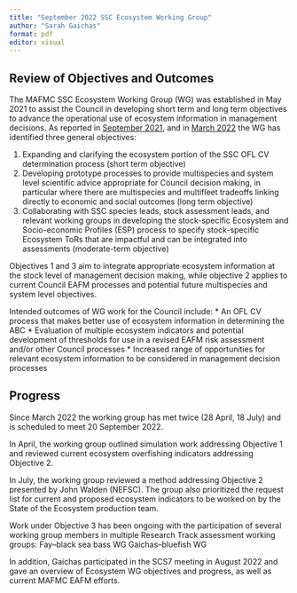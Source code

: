 ```yaml
---
title: "September 2022 SSC Ecosystem Working Group"
author: "Sarah Gaichas"
format: pdf
editor: visual
---
```


## Review of Objectives and Outcomes

The MAFMC SSC Ecosystem Working Group (WG) was established in May  2021 to assist the Council in developing short term and long term objectives to advance the operational use of ecosystem information in management decisions. As reported in [September 2021](https://www.mafmc.org/s/b_Ecosystem-WG_Proposed-Tasks-August-2021.pdf), and in [March 2022](https://www.mafmc.org/s/d_March2022_SSCEcoWG.pdf) the WG has identified three general objectives: 

1.  Expanding and clarifying the ecosystem portion of the SSC OFL CV determination process (short term objective)
1.  Developing prototype processes to provide multispecies and system level scientific advice appropriate for Council decision making, in particular where there are multispecies and multifleet tradeoffs linking directly to economic and social outcomes (long term objective)
1.  Collaborating with SSC species leads, stock assessment leads, and relevant working groups in developing the stock-specific Ecosystem and Socio-economic Profiles (ESP) process to specify stock-specific Ecosystem ToRs that are impactful and can be integrated into assessments (moderate-term objective)

Objectives 1 and 3 aim to integrate appropriate ecosystem information at the stock level of management decision making, while objective 2 applies to current Council EAFM processes and potential future multispecies and system level objectives. 

Intended outcomes of WG work for the Council include:
*  An OFL CV process that makes better use of ecosystem information in determining the ABC
*  Evaluation of multiple ecosystem indicators and potential development of thresholds for use in a revised EAFM risk assessment and/or other Council processes
*  Increased range of opportunities for relevant ecosystem information to be considered in management decision processes

## Progress

Since March 2022 the working group has met twice (28 April, 18 July) and is scheduled to meet 20 September 2022.

In April, the working group outlined simulation work addressing Objective 1 and reviewed current ecosystem overfishing indicators addressing Objective 2.

In July, the working group reviewed a method addressing Objective 2 presented by John Walden (NEFSC). The group also prioritized the request list for current and proposed ecosystem indicators to be worked on by the State of the Ecosystem production team.

Work under Objective 3 has been ongoing with the participation of several working group members in multiple Research Track assessment working groups:
Fay--black sea bass WG
Gaichas--bluefish WG

In addition, Gaichas participated in the SCS7 meeting in August 2022 and gave an overview of Ecosystem WG objectives and progress, as well as current MAFMC EAFM efforts. 


